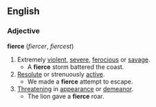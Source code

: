 ==English==
===Adjective===
'''fierce''' (''fiercer'', ''fiercest'')
#Extremely [[violent]], [[severe]], [[ferocious]] or [[savage]].
#* A '''fierce''' storm battered the coast.
#[[Resolute]] or strenuously [[active]].
#* We made a '''fierce''' attempt to escape.
#[[Threaten]]ing in [[appearance]] or [[demeanor]].
#* The lion gave a '''fierce''' roar.
